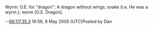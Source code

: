 Wyrm:  O.E. for "dragon"; A dragon without wings; snake
(i.e. He was a wyrm.); worm [O.E. Dragon].

--[[User:68.117.35.3|68.117.35.3]] 19:56, 8 May 2005 (UTC)Posted by Dan